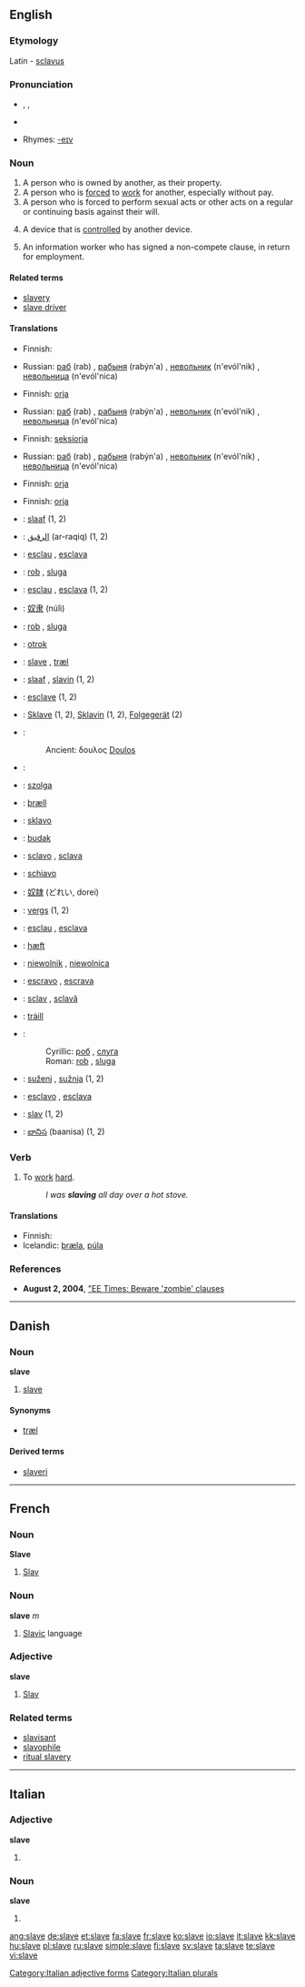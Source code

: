 {{wikipedia|dab=slave (disambiguation)|slave disamiguation page}}
{{wikipedia|slavery}}
==English==

===Etymology===
Latin - [[sclavus]]

===Pronunciation===
*{{AHD|slāv}}, {{IPA|/sleɪv/}}, {{SAMPA|/sleIv/}}
*{{audio|en-us-slave.ogg|Audio (US)}}

*Rhymes: [[Rhymes:English:-eɪv|-eɪv]]

===Noun===
{{en-noun}}

# A person who is owned by another, as their property.
# A person who is [[force]]d to [[work]] for another, especially without pay.
# A person who is forced to perform sexual acts or other acts on a regular or continuing basis against their will.
# {{engineering}} A device that is [[control]]led by another device.
# {{engineering}} An information worker who has signed a non-compete clause, in return for employment.

====Related terms====
*[[slavery]]
*[[slave driver]]

====Translations====
{{trans-top|person owned by another}}
*Finnish: {{t|fi|orja}}
{{trans-mid}}
*Russian: [[раб]] (rab) {{m}}, [[рабыня]] (rabýn'a) {{f}}, [[невольник]] (n'evól'nik) {{m}}, [[невольница]] (n'evól'nica) {{f}}
{{trans-bottom}}

{{trans-top|person forced to work for another}}
*Finnish: [[orja]]
{{trans-mid}}
*Russian: [[раб]] (rab) {{m}}, [[рабыня]] (rabýn'a) {{f}}, [[невольник]] (n'evól'nik) {{m}}, [[невольница]] (n'evól'nica) {{f}}
{{trans-bottom}}

{{trans-top|person who forced to perform sexual acts on a regular or continuing basis against his/her will}}
*Finnish: [[seksiorja]]
{{trans-mid}}
*Russian: [[раб]] (rab) {{m}}, [[рабыня]] (rabýn'a) {{f}}, [[невольник]] (n'evól'nik) {{m}}, [[невольница]] (n'evól'nica) {{f}}
{{trans-bottom}}

{{trans-top|device that is controlled by another device}}
*Finnish: [[orja]]
{{trans-mid}}
{{trans-bottom}}

{{trans-top|information worker who has signed a non-compete clause}}
*Finnish: [[orja]]
{{trans-mid}}
{{trans-bottom}}

{{ttbc-top}}
*{{ttbc|Afrikaans}}: [[slaaf]] (1, 2)
*{{ttbc|Arabic}}: [[الرقيق]] (ar-raqiq) (1, 2)
*{{ttbc|Aranese}}: [[esclau]] {{m}}, [[esclava]] {{f}}
*{{ttbc|Bosnian}}: [[rob#Bosnian|rob]] {{m}}, [[sluga]] {{f}}
*{{ttbc|Catalan}}: [[esclau]] {{m}}, [[esclava]] {{f}} (1, 2)
*{{ttbc|Chinese}}: [[奴隶]] (núlì)
*{{ttbc|Croatian}}: [[rob#Croatian|rob]] {{m}}, [[sluga]] {{f}}
*{{ttbc|Czech}}: [[otrok]] {{m}}
*{{ttbc|Danish}}: [[#Danish|slave]] {{c}}, [[træl]] {{c}}
*{{ttbc|Dutch}}: [[slaaf]] {{m}}, [[slavin]] {{f}} (1, 2)
*{{ttbc|French}}: [[esclave]] (1, 2)
*{{ttbc|German}}: [[Sklave]] {{m}} (1, 2), [[Sklavin]] {{f}} (1, 2), [[Folgegerät]] {{n}} (2)
*{{ttbc|Greek}}:
*:Ancient: δουλος [[Doulos]]
*{{ttbc|Hebrew}}: {{he-translation|עבד|eved}}
*{{ttbc|Hungarian}}: [[szolga]]
*{{ttbc|Icelandic}}: [[þræll]] {{m}}
*{{ttbc|Ido}}: [[sklavo]]
*{{ttbc|Indonesian}}: [[budak]]
*{{ttbc|Interlingua}}: [[sclavo]] {{m}}, [[sclava]] {{f}}
*{{ttbc|Italian}}: [[schiavo]]
*{{ttbc|Japanese}}: [[奴隷]] (どれい, dorei)
*{{ttbc|Latvian}}: [[vergs]] {{m}} (1, 2)
*{{ttbc|Occitan}}: [[esclau]] {{m}}, [[esclava]] {{f}}
*{{ttbc|Old English}}: [[hæft]]
*{{ttbc|Polish}}: [[niewolnik]] {{m}}, [[niewolnica]] {{f}}
*{{ttbc|Portuguese}}: [[escravo]] {{m}}, [[escrava]] {{f}}
*{{ttbc|Romanian}}: [[sclav]] {{m}}, [[sclavă]] {{f}}
*{{ttbc|Scottish Gaelic}}: [[tràill]] {{f}}
*{{ttbc|Serbian}}:
*:Cyrillic: [[роб#Serbian|роб]] {{m}}, [[слуга]] {{f}}
*:Roman: [[rob#Serbian|rob]] {{m}}, [[sluga#Serbian|sluga]] {{f}}
*{{ttbc|Slovene}}: [[suženj]] {{m}}, [[sužnja]] {{f}} (1, 2)
*{{ttbc|Spanish}}: [[esclavo]] {{m}}, [[esclava]] {{f}}
*{{ttbc|Swedish}}: [[slav]] {{c}} (1, 2)
*{{ttbc|Telugu}}: [[బానిస]] (baanisa) (1, 2)
{{ttbc-bottom}}

===Verb===
{{en-verb|slav|ing}}

# {{intransitive}} To [[work]] [[hard]].
#:''I was '''slaving''' all day over a hot stove.''

====Translations====
{{trans-top|to work hard}}
*Finnish: {{t|fi|raataa}}
*Icelandic: [[þræla]], [[púla]]
{{trans-mid}}
{{trans-bottom}}

===References===
*'''August 2, 2004''', [http://www.eet.com/issue/fp/showArticle.jhtml?articleId=26100928 "EE Times: Beware 'zombie' clauses]

----

==Danish==

===Noun===
'''slave''' {{c}}

# [[#English|slave]]

====Synonyms====
*[[træl]] {{c}}

====Derived terms====
*[[slaveri]] {{n}}

----

==French==

===Noun===
'''Slave'''

# [[Slav]]

===Noun===
'''slave''' ''m''

# [[Slavic]] language

===Adjective===
'''slave'''

# [[Slav]]

===Related terms===
*[[slavisant]]
*[[slavophile]]
*[[ritual slavery]]

----

==Italian==

===Adjective===
'''slave''' {{f}}

# {{plural of|slavo#Adjective|slavo}}

===Noun===
'''slave''' {{f}}

# {{plural of|slavo#Noun|slavo}}

[[Category:Italian adjective forms]]
[[Category:Italian plurals]]

[[ang:slave]]
[[de:slave]]
[[et:slave]]
[[fa:slave]]
[[fr:slave]]
[[ko:slave]]
[[io:slave]]
[[it:slave]]
[[kk:slave]]
[[hu:slave]]
[[pl:slave]]
[[ru:slave]]
[[simple:slave]]
[[fi:slave]]
[[sv:slave]]
[[ta:slave]]
[[te:slave]]
[[vi:slave]]